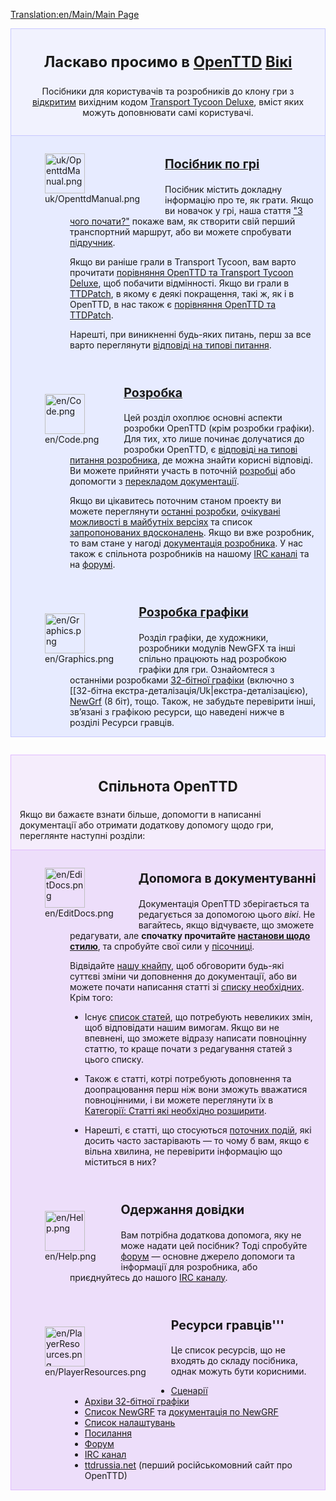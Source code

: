 [[Translation:en/Main/Main Page]]

<div style="background-color: #f1f2fe; border: 1px solid #c7c8fe; margin: 0; padding: 1em 1em 1em 1em; text-align:center">
<div style="font-size:1.7em; font-weight:bold">Ласкаво просимо в <span class="plainlinks">[http://www.openttd.org/ OpenTTD]</span> [http://uk.wikipedia.org/wiki/Вікі Вікі]</div>
Посібники для користувачів та розробників до клону гри з  [https://www.wikipedia.org/wiki/uk:Відкрите_програмне_забезпечення відкритим] вихідним кодом [[uk/Archive/OpenTTD/Transport Tycoon Deluxe|Transport Tycoon Deluxe]], вміст яких можуть доповнювати самі користувачі.</div>

<div style="background-color: #E7EBFF; border: 1px solid #c7c8fe; border-top:none; padding: 1em 1em 0em 1em; margin-bottom:2em">
<div style="float:left">[[File:uk/OpenttdManual.png|64px]]</div>
<div style="margin-left:80px; margin-bottom:4em">
<div style="font-size:1.4em; font-weight:bold">[[uk/Manual/OpenTTD|Посібник по грі]]</div>
Посібник містить докладну інформацію про те, як грати. Якщо ви новачок у грі, наша стаття [[uk/З чого почати|"З чого почати?"]] покаже вам, як створити свій перший транспортний маршрут, або ви можете спробувати [[uk/Підручник|підручник]].

Якщо ви раніше грали в Transport Tycoon, вам варто прочитати [[uk/Зміни у порівнянні з TTD|порівняння OpenTTD та Transport Tycoon Deluxe]], щоб побачити відмінності. Якщо ви грали в [[uk/Archive/OpenTTD/TTDPatch|TTDPatch]], в якому є деякі покращення, такі ж, як і в OpenTTD, в нас також є [[uk/Порівняння можливостей OpenTTD та TTDPatch|порівняння OpenTTD та TTDPatch]].

Нарешті, при виникненні будь-яких питань, перш за все варто переглянути [[uk/Відповіді на типові питання|відповіді на типові питання]].
</div>

<div style="float:left">[[File:en/Code.png|64px]]</div>
<div style="margin-left:80px; margin-bottom:4em">
<div style="font-size:1.4em; font-weight:bold">[[uk/Розробка|Розробка]]</div>
Цей розділ охоплює основні аспекти розробки OpenTTD (крім розробки графіки). Для тих, хто лише починає долучатися до розробки OpenTTD, є [[uk/Відповіді на типові питання розробника|відповіді на типові питання розробника]], де можна знайти корисні відповіді. Ви можете прийняти участь в поточній [[uk/Розробка|розробці]] або допомогти з [[uk/Інтернаціоналізація|перекладом документації]].

Якщо ви цікавитесь поточним станом проекту ви можете переглянути [[ru/Нещодавні та поточні розробки|останні розробки]], [[uk/Перспективний план|очікувані можливості в майбутніх версіях]] та список [[uk/Запропоновані вдосконалення|запропонованих вдосконалень]]. Якщо ви вже розробник, то вам стане у нагоді [[uk/Документація розробника|документація розробника]].
У нас також є спільнота розробників на нашому [[uk/IRC канал|IRC каналі]] та на [http://www.tt-forums.net/viewforum.php?f=33 форумі].
</div>

<div style="float:left">[[File:en/Graphics.png|64px]]</div>
<div style="margin-left:80px; margin-bottom:1em; min-height:64px">
<div style="font-size:1.4em; font-weight:bold">[[uk/Розробка графіки|Розробка графіки]]</div>
Розділ графіки, де художники, розробники модулів NewGFX та інші спільно працюють над розробкою графіки для гри. Ознайомтеся з останніми розробками [[uk/Розробока 32-бітної графіки|32-бітної графіки]] (включно з [[32-бітна екстра-деталізація/Uk|екстра-деталізацією), [[uk/NewGRF|NewGrf]] (8 біт), тощо. Також, не забудьте перевірити інші, зв’язані з графікою ресурси, що наведені нижче в розділі Ресурси гравців.
</div>

</div>

<div style="background-color: #F5EDFC; border: 1px solid #E1BBFF; margin: 0; padding: 1em 1em 0em 1em;">
<div style="font-size:1.6em; font-weight:bold; text-align:center">Спільнота OpenTTD</div>
Якщо ви бажаєте взнати більше, допомогти в написанні документації або отримати додаткову допомогу щодо гри, переглянте наступні розділи:
</div>

<div style="background-color: #EDDEFA; border: 1px solid #E1BBFF; border-top:none; padding: 1em 1em 0em 1em;">

<div style="float:left">[[File:en/EditDocs.png|64px]]</div>
<div style="margin-left:80px; margin-bottom:4em">
<div style="font-size:1.4em; font-weight:bold">Допомога в документуванні</div>
Документація OpenTTD зберігається та редагується за допомогою цього ''вікі''. Не вагайтесь, якщо відчуваєте, що зможете редагувати, але '''спочатку прочитайте [[uk/Настанови щодо стилю|настанови щодо стилю]]''', та спробуйте свої сили у [[uk/Пісочниця|пісочниці]].

Відвідайте [[uk/Кнайпа|нашу кнайпу]], щоб обговорити будь-які суттєві зміни чи доповнення до документації, або ви можете почати написання статті зі [[uk/Необхідні статті|списку необхідних]].<br>
Крім того:

*Існує [[:Category:uk/Необхідно зробити|список статей]], що потребують невеликих змін, щоб відповідати нашим вимогам. Якщо ви не впевнені, що зможете відразу написати повноцінну статтю, то краще почати з редагування статей з цього списку.

*Також є статті, котрі потребують доповнення та доопрацювання перш ніж вони зможуть вважатися повноцінними, і ви можете переглянути їх в [[:Category:uk/Статті, котрі необхідно дописати|Категорії: Статті які необхідно розширити]].

*Нарешті, є статті, що стосуються [[:Category:uk/Поточні події|поточних подій]], які досить часто застарівають — то чому б вам, якщо є вільна хвилина, не перевірити інформацію що міститься в них?
</div>

<div style="float:left">[[File:en/Help.png|64px]]</div>
<div style="margin-left:80px; margin-bottom:4em">
<div style="font-size:1.4em; font-weight:bold">Одержання довідки</div>
Вам потрібна додаткова допомога, яку не може надати цей посібник? Тоді спробуйте [http://www.tt-forums.net/viewforum.php?f=55 форум] — основне джерело допомоги та інформації для розробника, або приєднуйтесь до нашого [[uk/IRC канал|IRC каналу]].
</div>

<div style="float:left">[[File:en/PlayerResources.png|64px]]</div>
<div style="margin-left:80px; margin-bottom:1em">
<div style="font-size:1.4em; font-weight:bold">Ресурси гравців'''</div>
Це список ресурсів, що не входять до складу посібника, однак можуть бути корисними.
*[[uk/Список сценаріїв створених спільнотою|Сценарії]]
*[[en/List of downloadable 32bpp tars|Архіви 32-бітної графіки]]
*[[uk/Список NewGRF|Список NewGRF]] та [[uk/NewGRF|документація по NewGRF]]
*[[uk/Розширені налаштування|Список налаштувань]]
*[[uk/Посилання|Посилання]]
*[http://www.tt-forums.net/viewforum.php?f=55 Форум]
*[[uk/IRC канал|IRC канал]]
*[http://open.ttdrussia.net/ ttdrussia.net] (перший російськомовний сайт про OpenTTD)
</div>
</div>